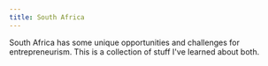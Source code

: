 ```yaml
---
title: South Africa
---
```


South Africa has some unique opportunities and challenges for entrepreneurism. This is a collection of stuff I've learned about both.



